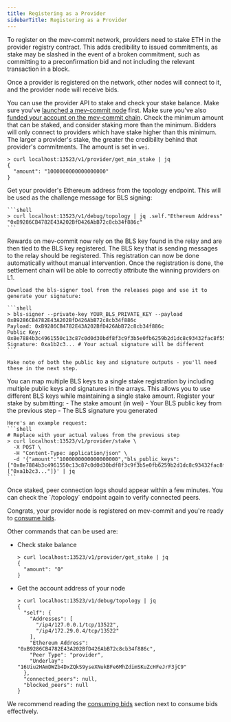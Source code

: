 ```yaml
---
title: Registering as a Provider
sidebarTitle: Registering as a Provider
---
```


To register on the mev-commit network, providers need to stake ETH in the provider registry contract. This adds credibility to issued commitments, as stake may be slashed in the event of a broken commitment, such as committing to a preconfirmation bid and not including the relevant transaction in a block.

Once a provider is registered on the network, other nodes will connect to it, and the provider node will receive bids.

You can use the provider API to stake and check your stake balance.
<Steps>
  <Step title="Launch mev-commit Node">
    Make sure you've [launched a mev-commit node](/v1.0.0/developers/manual-start-mev-commit) first.
  </Step>
  <Step title="Fund Account">
    Make sure you've also [funded your account on the mev-commit chain](/v1.0.0/get-started/bridge).
  </Step>
  <Step title="Check Minimum Stake Amount">
    Check the minimum amount that can be staked, and consider staking more than the minimum. Bidders will only connect to providers which have stake higher than this minimum. The larger a provider's stake, the greater the credibility behind that provider's commitments. The amount is set in `wei`.

  ```shell
  > curl localhost:13523/v1/provider/get_min_stake | jq
  {
    "amount": "1000000000000000000"
  }
  ```
  </Step>
  <Step title="Get Provider's Ethereum Address">
    Get your provider's Ethereum address from the topology endpoint. This will be used as the challenge message for BLS signing:

    ```shell
    > curl localhost:13523/v1/debug/topology | jq .self."Ethereum Address"
    "0xB9286CB4782E43A202BfD426AbB72c8cb34f886c"
    ```
  </Step>
  <Step title="Generate BLS Signature">

<Warning>
  Rewards on mev-commit now rely on the BLS key found in the relay and are then tied to the BLS key registered. The BLS key that is sending messages to the relay should be registered. This registration can now be done automatically without manual intervention. Once the registration is done, the settlement chain will be able to correctly attribute the winning providers on L1.
</Warning>

    Download the bls-signer tool from the releases page and use it to generate your signature:

    ```shell
    > bls-signer --private-key YOUR_BLS_PRIVATE_KEY --payload 0xB9286CB4782E43A202BfD426AbB72c8cb34f886c
    Payload: 0xB9286CB4782E43A202BfD426AbB72c8cb34f886c
    Public Key: 0x8e7884b3c4961550c13c87c0d0d30bdf8f3c9f3b5e0fb6259b2d1dc8c93432fac8f55d8c0f9e4f2a0f7d0a7b9b9f5d1
    Signature: 0xa1b2c3... # Your actual signature will be different
    ```

    Make note of both the public key and signature outputs - you'll need these in the next step.
  </Step>
  <Step title="Submit Stake Registration">
    <Info>
      You can map multiple BLS keys to a single stake registration by including multiple public keys and signatures in the arrays. This allows you to use different BLS keys while maintaining a single stake amount.
    </Info>
    Register your stake by submitting:
    - The stake amount (in wei)
    - Your BLS public key from the previous step
    - The BLS signature you generated

    Here's an example request:
    ```shell
    # Replace with your actual values from the previous step
    > curl localhost:13523/v1/provider/stake \
      -X POST \
      -H "Content-Type: application/json" \
      -d '{"amount":"1000000000000000000","bls_public_keys":["0x8e7884b3c4961550c13c87c0d0d30bdf8f3c9f3b5e0fb6259b2d1dc8c93432fac8f55d8c0f9e4f2a0f7d0a7b9b9f5d1"],"bls_signatures":["0xa1b2c3..."]}' | jq
    ```
  </Step>
  <Step title="Verify Registration">
    Once staked, peer connection logs should appear within a few minutes. You can check the `/topology` endpoint again to verify connected peers.
  </Step>
</Steps>

<Check>Congrats, your provider node is registered on mev-commit and you're ready to [consume bids](/v1.0.0/get-started/providers/consuming-bids).</Check>


Other commands that can be used are:

- Check stake balance

  ```shell
  > curl localhost:13523/v1/provider/get_stake | jq
  {
    "amount": "0"
  }
  ```

- Get the account address of your node

  ```shell
  > curl localhost:13523/v1/debug/topology | jq
  {
    "self": {
      "Addresses": [
        "/ip4/127.0.0.1/tcp/13522",
        "/ip4/172.29.0.4/tcp/13522"
      ],
      "Ethereum Address": "0xB9286CB4782E43A202BfD426AbB72c8cb34f886c",
      "Peer Type": "provider",
      "Underlay": "16Uiu2HAmDWZb4DxZQkS9yseXNukBFe6MhZdimSKuZcHFeJrF3jC9"
    },
    "connected_peers": null,
    "blocked_peers": null
  }
  ```

We recommend reading the [consuming bids](/v1.0.0/get-started/providers/consuming-bids) section next to consume bids effectively.
